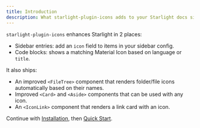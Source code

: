 ```yaml
---
title: Introduction
description: What starlight-plugin-icons adds to your Starlight docs site.
---
```


`starlight-plugin-icons` enhances Starlight in 2 places:

- Sidebar entries: add an `icon` field to items in your sidebar config.
- Code blocks: shows a matching Material Icon based on language or `title`.

It also ships:

- An improved `<FileTree>` component that renders folder/file icons automatically based on their names.
- Improved `<Card>` and `<Aside>` components that can be used with any icon.
- An `<IconLink>` component that renders a link card with an icon.

Continue with [Installation](../installation), then [Quick Start](../quick-start).


